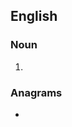 {{also|Sykes}}
==English==

===Noun===
{{head|en|noun form}}

# {{plural of|syke|lang=en}}

===Anagrams===
* {{anagrams|en|a=ekssy|Skyes|skyes|yesks}}